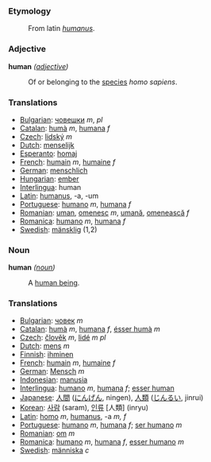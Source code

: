 === Etymology ===

:From latin ''[[humanus]]''.

=== Adjective ===

'''human''' ''([[adjective]])''
:Of or belonging to the [[species]] ''homo sapiens''.

=== Translations ===

*[[Bulgarian]]: [[човешки]] ''m'', ''pl''
*[[Catalan]]: [[humà]] ''m'', [[humana]] ''f''
*[[Czech]]: [[lidský]] ''m''
*[[Dutch]]: [[menselijk]]
*[[Esperanto]]: [[homaj]]
*[[French]]: [[humain]] ''m'', [[humaine]] ''f''
*[[German]]: [[menschlich]]
*[[Hungarian]]: [[ember]]
*[[Interlingua]]: human
*[[Latin]]: [[humanus]], -a, -um
*[[Portuguese]]: [[humano]] ''m'', [[humana]] ''f''
*[[Romanian]]: [[uman]], [[omenesc]] ''m'', [[umană]], [[omenească]] ''f''
*[[Romanica]]: [[humano]] ''m'', [[humana]] ''f''
*[[Swedish]]: [[mänsklig]] (1,2)

=== Noun ===

'''human''' ''([[noun]])''
:A [[human being]].

=== Translations ===

*[[Bulgarian]]: [[човек]] ''m''
*[[Catalan]]: [[humà]] ''m'', [[humana]] ''f'', [[ésser humà]] ''m'' 
*[[Czech]]: [[člověk]] ''m'', [[lidé]] ''m pl''
*[[Dutch]]: [[mens]] ''m''
*[[Finnish]]: [[ihminen]]
*[[French]]: [[humain]] ''m'', [[humaine]] ''f''
*[[German]]: [[Mensch]] ''m''
*[[Indonesian]]: [[manusia]]
*[[Interlingua]]: [[humano]] ''m'', [[humana]] ''f''; [[esser human]]
*[[Japanese]]: [[人間]] ([[にんげん]], ningen),  [[人類]] ([[じんるい]], jinrui)
*[[Korean]]: [[사람]] (saram), [[인류]] [人類] (inryu)
*[[Latin]]: [[homo]] ''m'', [[humanus]], -a ''m, f''
*[[Portuguese]]: [[humano]] ''m'', [[humana]] ''f''; [[ser humano]] ''m''
*[[Romanian]]: [[om]] ''m''
*[[Romanica]]: [[humano]] ''m'', [[humana]] ''f'', [[esser humano]] ''m''
*[[Swedish]]: [[människa]] ''c''